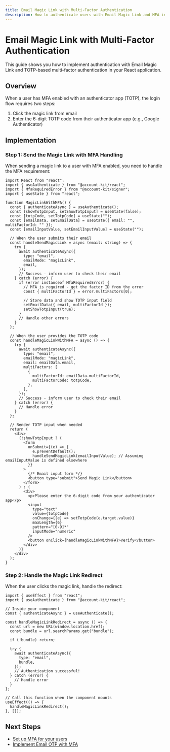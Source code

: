 ```yaml
---
title: Email Magic Link with Multi-Factor Authentication
description: How to authenticate users with Email Magic Link and MFA in your React app
---
```


# Email Magic Link with Multi-Factor Authentication

This guide shows you how to implement authentication with Email Magic Link and TOTP-based multi-factor authentication in your React application.

## Overview

When a user has MFA enabled with an authenticator app (TOTP), the login flow requires two steps:

1. Click the magic link from email
2. Enter the 6-digit TOTP code from their authenticator app (e.g., Google Authenticator)

## Implementation

### Step 1: Send the Magic Link with MFA Handling

When sending a magic link to a user with MFA enabled, you need to handle the MFA requirement:

```tsx twoslash
import React from "react";
import { useAuthenticate } from "@account-kit/react";
import { MfaRequiredError } from "@account-kit/signer";
import { useState } from "react";

function MagicLinkWithMFA() {
  const { authenticateAsync } = useAuthenticate();
  const [showTotpInput, setShowTotpInput] = useState(false);
  const [totpCode, setTotpCode] = useState("");
  const [emailData, setEmailData] = useState({ email: "", multiFactorId: "" });
  const [emailInputValue, setEmailInputValue] = useState("");

  // When the user submits their email
  const handleSendMagicLink = async (email: string) => {
    try {
      await authenticateAsync({
        type: "email",
        emailMode: "magicLink",
        email,
      });
      // Success - inform user to check their email
    } catch (error) {
      if (error instanceof MfaRequiredError) {
        // MFA is required - get the factor ID from the error
        const { multiFactorId } = error.multiFactors[0];

        // Store data and show TOTP input field
        setEmailData({ email, multiFactorId });
        setShowTotpInput(true);
      }
      // Handle other errors
    }
  };

  // When the user provides the TOTP code
  const handleMagicLinkWithMFA = async () => {
    try {
      await authenticateAsync({
        type: "email",
        emailMode: "magicLink",
        email: emailData.email,
        multiFactors: [
          {
            multiFactorId: emailData.multiFactorId,
            multiFactorCode: totpCode,
          },
        ],
      });
      // Success - inform user to check their email
    } catch (error) {
      // Handle error
    }
  };

  // Render TOTP input when needed
  return (
    <div>
      {!showTotpInput ? (
        <form
          onSubmit={(e) => {
            e.preventDefault();
            handleSendMagicLink(emailInputValue); // Assuming emailInputValue is defined elsewhere
          }}
        >
          {/* Email input form */}
          <button type="submit">Send Magic Link</button>
        </form>
      ) : (
        <div>
          <p>Please enter the 6-digit code from your authenticator app</p>
          <input
            type="text"
            value={totpCode}
            onChange={(e) => setTotpCode(e.target.value)}
            maxLength={6}
            pattern="[0-9]*"
            inputMode="numeric"
          />
          <button onClick={handleMagicLinkWithMFA}>Verify</button>
        </div>
      )}
    </div>
  );
}
```

### Step 2: Handle the Magic Link Redirect

When the user clicks the magic link, handle the redirect:

```tsx twoslash
import { useEffect } from "react";
import { useAuthenticate } from "@account-kit/react";

// Inside your component
const { authenticateAsync } = useAuthenticate();

const handleMagicLinkRedirect = async () => {
  const url = new URL(window.location.href);
  const bundle = url.searchParams.get("bundle");

  if (!bundle) return;

  try {
    await authenticateAsync({
      type: "email",
      bundle,
    });
    // Authentication successful!
  } catch (error) {
    // Handle error
  }
};

// Call this function when the component mounts
useEffect(() => {
  handleMagicLinkRedirect();
}, []);
```

## Next Steps

- [Set up MFA for your users](/react/mfa/setup-mfa)
- [Implement Email OTP with MFA](/react/mfa/email-otp)
